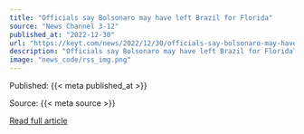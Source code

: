 ```yaml
---
title: "Officials say Bolsonaro may have left Brazil for Florida"
source: "News Channel 3-12"
published_at: "2022-12-30"
url: "https://keyt.com/news/2022/12/30/officials-say-bolsonaro-may-have-left-brazil-for-florida/"
description: "Officials say Bolsonaro may have left Brazil for FloridaThe post Officials say Bolsonaro may have left Brazil for Florida appeared first on News Channel 3-12."
image: "news_code/rss_img.png"
---
```



  Published: {{< meta published_at >}}
  

  Source: {{< meta source >}}
  

  [Read full article]({{< meta url >}})
  

